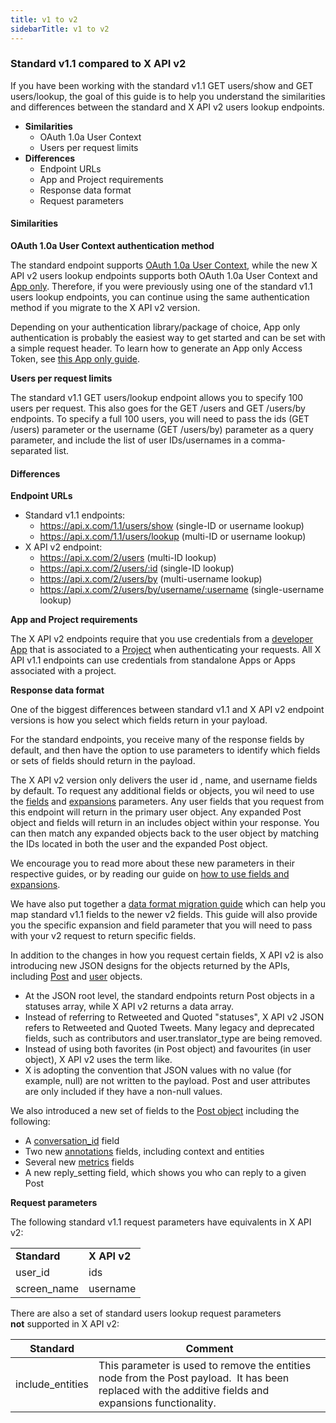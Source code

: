 ---
title: v1 to v2
sidebarTitle: v1 to v2
---


### Standard v1.1 compared to X API v2

If you have been working with the standard v1.1 GET users/show and GET users/lookup, the goal of this guide is to help you understand the similarities and differences between the standard and X API v2 users lookup endpoints.

* **Similarities**
    * OAuth 1.0a User Context
    * Users per request limits
* **Differences**
    * Endpoint URLs
    * App and Project requirements
    * Response data format
    * Request parameters

#### Similarities

**OAuth 1.0a User Context authentication method**

The standard endpoint supports [OAuth 1.0a User Context](/resources/fundamentals/authentication#oauth-1-0a-2), while the new X API v2 users lookup endpoints supports both OAuth 1.0a User Context and [App only](/resources/fundamentals/authentication#oauth-2-0). Therefore, if you were previously using one of the standard v1.1 users lookup endpoints, you can continue using the same authentication method if you migrate to the X API v2 version. 

Depending on your authentication library/package of choice, App only authentication is probably the easiest way to get started and can be set with a simple request header. To learn how to generate an App only Access Token, see [this App only guide](/resources/fundamentals/authentication#bearer-token-also-known-as-app-only). 

**Users per request limits**

The standard v1.1 GET users/lookup endpoint allows you to specify 100 users per request. This also goes for the GET /users and GET /users/by endpoints. To specify a full 100 users, you will need to pass the ids (GET /users) parameter or the username (GET /users/by) parameter as a query parameter, and include the list of user IDs/usernames in a comma-separated list. 
 

#### Differences

**Endpoint URLs**

* Standard v1.1 endpoints:
    * https://api.x.com/1.1/users/show (single-ID or username lookup)
    * https://api.x.com/1.1/users/lookup (multi-ID or username lookup)
* X API v2 endpoint:
    * https://api.x.com/2/users (multi-ID lookup)
    * https://api.x.com/2/users/:id (single-ID lookup)
    * https://api.x.com/2/users/by (multi-username lookup)
    * https://api.x.com/2/users/by/username/:username (single-username lookup)

**App and Project requirements**

The X API v2 endpoints require that you use credentials from a [developer App](https://aem-staging.twitter.biz/content/developer-twitter/en/docs/apps.html) that is associated to a [Project](https://aem-staging.twitter.biz/content/developer-twitter/en/docs/projects) when authenticating your requests. All X API v1.1 endpoints can use credentials from standalone Apps or Apps associated with a project. 


**Response data format**

One of the biggest differences between standard v1.1 and X API v2 endpoint versions is how you select which fields return in your payload.

For the standard endpoints, you receive many of the response fields by default, and then have the option to use parameters to identify which fields or sets of fields should return in the payload.

The X API v2 version only delivers the user id , name, and username fields by default. To request any additional fields or objects, you wil need to use the [fields](https://developer.x.com/en/docs/x-api/fields/content/developer-twitter/en/docs/twitter-api/fields) and [expansions](https://developer.x.com/en/docs/x-api/fields/content/developer-twitter/en/docs/twitter-api/expansions) parameters. Any user fields that you request from this endpoint will return in the primary user object. Any expanded Post object and fields will return in an includes object within your response. You can then match any expanded objects back to the user object by matching the IDs located in both the user and the expanded Post object. 

We encourage you to read more about these new parameters in their respective guides, or by reading our guide on [how to use fields and expansions](/x-api/fundamentals/data-dictionary#how-to-use-fields-and-expansions). 

We have also put together a [data format migration guide](/x-api/migrate/data-format-migration#migrating-from-standard-v1-1s-data-format-to-v2) which can help you map standard v1.1 fields to the newer v2 fields. This guide will also provide you the specific expansion and field parameter that you will need to pass with your v2 request to return specific fields. 
 

In addition to the changes in how you request certain fields, X API v2 is also introducing new JSON designs for the objects returned by the APIs, including [Post](/x-api/fundamentals/data-dictionary#tweet) and [user](/x-api/fundamentals/data-dictionary#user) objects.

* At the JSON root level, the standard endpoints return Post objects in a statuses array, while X API v2 returns a data array. 
* Instead of referring to Retweeted and Quoted "statuses", X API v2 JSON refers to Retweeted and Quoted Tweets. Many legacy and deprecated fields, such as contributors and user.translator_type are being removed. 
* Instead of using both favorites (in Post object) and favourites (in user object), X API v2 uses the term like. 
* X is adopting the convention that JSON values with no value (for example, null) are not written to the payload. Post and user attributes are only included if they have a non-null values. 
     

We also introduced a new set of fields to the [Post object](/x-api/fundamentals/data-dictionary#tweet) including the following:

* A [conversation_id](/x-api/fundamentals/conversation-id) field
* Two new [annotations](x-api/fundamentals/tweet-annotations) fields, including context and entities
* Several new [metrics](/x-api/fundamentals/metrics) fields 
* A new reply_setting field, which shows you who can reply to a given Post

**Request parameters**

The following standard v1.1 request parameters have equivalents in X API v2:

|     |     |
| --- | --- |
| **Standard** | **X API v2** |
| user_id | ids |
| screen_name | username |

There are also a set of standard users lookup request parameters **not** supported in X API v2:

| Standard | Comment |
| --- | --- |
| include_entities | This parameter is used to remove the entities node from the Post payload.  It has been replaced with the additive fields and expansions functionality. |
